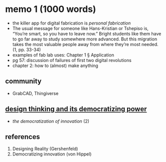 # memo 1 (1000 words)

- the killer app for digital fabrication is _personal fabrication_
- The usual message for someone like Hans-Kristian or Tshepiso is, “You’re smart, so you have to leave now.” Bright students like them have to
go far away to study somewhere more advanced. But this migration takes the most valuable people away from where they’re most needed. (1, pp. 33-34)
- examples of fab lab uses: Chapter 1 § Application
- pg 57: discussion of failures of first two digital revolutions
- chapter 2: how to (almost) make anything

## community
- GrabCAD, Thingiverse

## [design thinking and its democratizing power](https://archive.is/Mg6kX)
- _the democratization of innovation_ (2)

## references
1. Designing Reality (Gershenfeld)
2. Democratizing innovation (von Hippel)

